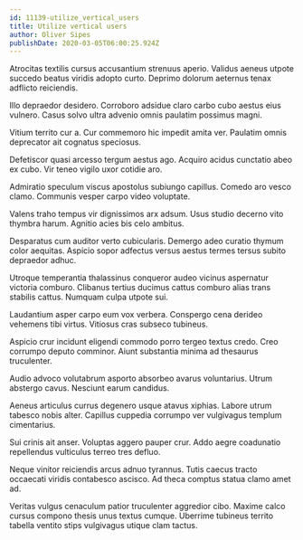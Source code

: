 ```yaml
---
id: 11139-utilize_vertical_users
title: Utilize vertical users
author: Oliver Sipes
publishDate: 2020-03-05T06:00:25.924Z
---
```


Atrocitas textilis cursus accusantium strenuus aperio. Validus aeneus utpote succedo beatus viridis adopto curto. Deprimo dolorum aeternus tenax adflicto reiciendis.

Illo depraedor desidero. Corroboro adsidue claro carbo cubo aestus eius vulnero. Casus solvo ultra advenio omnis paulatim possimus magni.

Vitium territo cur a. Cur commemoro hic impedit amita ver. Paulatim omnis deprecator ait cognatus speciosus.

Defetiscor quasi arcesso tergum aestus ago. Acquiro acidus cunctatio abeo ex cubo. Vir teneo vigilo uxor cotidie aro.

Admiratio speculum viscus apostolus subiungo capillus. Comedo aro vesco clamo. Communis vesper carpo video voluptate.

Valens traho tempus vir dignissimos arx adsum. Usus studio decerno vito thymbra harum. Agnitio acies bis celo ambitus.

Desparatus cum auditor verto cubicularis. Demergo adeo curatio thymum color aequitas. Aspicio sopor adfectus versus aestus termes tersus subito depraedor adhuc.

Utroque temperantia thalassinus conqueror audeo vicinus aspernatur victoria comburo. Clibanus tertius ducimus cattus comburo alias trans stabilis cattus. Numquam culpa utpote sui.

Laudantium asper carpo eum vox verbera. Conspergo cena derideo vehemens tibi virtus. Vitiosus cras subseco tubineus.

Aspicio crur incidunt eligendi commodo porro tergeo textus credo. Creo corrumpo deputo comminor. Aiunt substantia minima ad thesaurus truculenter.

Audio advoco volutabrum asporto absorbeo avarus voluntarius. Utrum abstergo cavus. Nesciunt earum candidus.

Aeneus articulus currus degenero usque atavus xiphias. Labore utrum tabesco nobis alter. Capillus cuppedia corrumpo ver vulgivagus templum cimentarius.

Sui crinis ait anser. Voluptas aggero pauper crur. Addo aegre coadunatio repellendus vulticulus terreo tres defluo.

Neque vinitor reiciendis arcus adnuo tyrannus. Tutis caecus tracto occaecati viridis contabesco ascisco. Ad theca comptus statua clamo amet ad.

Veritas vulgus cenaculum patior truculenter aggredior cibo. Maxime calco cursus compono thesis unus textus cumque. Uberrime tubineus territo tabella ventito stips vulgivagus utique clam tactus.
